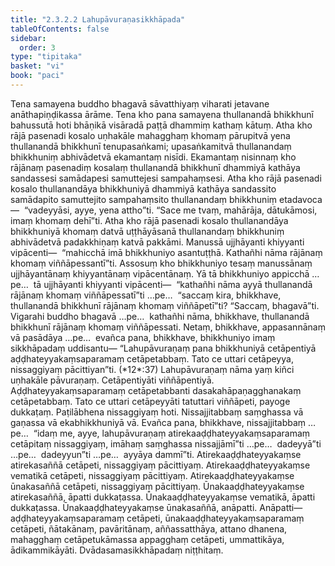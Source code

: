 ```yaml
---
title: "2.3.2.2 Lahupāvuraṇasikkhāpada"
tableOfContents: false
sidebar:
  order: 3
type: "tipitaka"
basket: "vi"
book: "paci"
---
```



<DynamicBreadcrumb />

<Division number="788" book="paci">

<Paragraph number="2552" book="paci">
Tena samayena buddho bhagavā sāvatthiyaṃ viharati jetavane anāthapiṇḍikassa ārāme. Tena kho pana samayena thullanandā bhikkhunī bahussutā hoti bhāṇikā visāradā paṭṭā dhammiṃ kathaṃ kātuṃ. Atha kho rājā pasenadi kosalo uṇhakāle mahagghaṃ khomaṃ pārupitvā yena thullanandā bhikkhunī tenupasaṅkami; upasaṅkamitvā thullanandaṃ bhikkhuniṃ abhivādetvā ekamantaṃ nisīdi. Ekamantaṃ nisinnaṃ kho rājānaṃ pasenadiṃ kosalaṃ thullanandā bhikkhunī dhammiyā kathāya sandassesi samādapesi samuttejesi sampahaṃsesi. Atha kho rājā pasenadi kosalo thullanandāya bhikkhuniyā dhammiyā kathāya sandassito samādapito samuttejito sampahaṃsito thullanandaṃ bhikkhuniṃ etadavoca—  “vadeyyāsi, ayye, yena attho”ti. “Sace me tvaṃ, mahārāja, dātukāmosi, imaṃ khomaṃ dehī”ti. Atha kho rājā pasenadi kosalo thullanandāya bhikkhuniyā khomaṃ datvā uṭṭhāyāsanā thullanandaṃ bhikkhuniṃ abhivādetvā padakkhiṇaṃ katvā pakkāmi. Manussā ujjhāyanti khiyyanti vipācenti—  “mahicchā imā bhikkhuniyo asantuṭṭhā. Kathañhi nāma rājānaṃ khomaṃ viññāpessantī”ti.
</Paragraph>

<Paragraph number="2553" book="paci">
Assosuṃ kho bhikkhuniyo tesaṃ manussānaṃ ujjhāyantānaṃ khiyyantānaṃ vipācentānaṃ. Yā tā bhikkhuniyo appicchā …pe…  tā ujjhāyanti khiyyanti vipācenti—  “kathañhi nāma ayyā thullanandā rājānaṃ khomaṃ viññāpessatī”ti …pe…  “saccaṃ kira, bhikkhave, thullanandā bhikkhunī rājānaṃ khomaṃ viññāpetī”ti? “Saccaṃ, bhagavā”ti. Vigarahi buddho bhagavā …pe…  kathañhi nāma, bhikkhave, thullanandā bhikkhunī rājānaṃ khomaṃ viññāpessati. Netaṃ, bhikkhave, appasannānaṃ vā pasādāya …pe…  evañca pana, bhikkhave, bhikkhuniyo imaṃ sikkhāpadaṃ uddisantu—
</Paragraph>

</Division>
<Division number="789" book="paci">

<Paragraph number="2554" book="paci">
<Emphasis>“Lahupāvuraṇaṃ pana bhikkhuniyā cetāpentiyā aḍḍhateyyakaṃsaparamaṃ cetāpetabbaṃ. Tato ce uttari cetāpeyya, nissaggiyaṃ pācittiyan”</Emphasis>ti. (*12*:<Emphasis>37</Emphasis>)
</Paragraph>

</Division>
<Division number="790" book="paci">

<Paragraph number="2555" book="paci">
<Emphasis>Lahupāvuraṇaṃ</Emphasis> nāma yaṃ kiñci uṇhakāle pāvuraṇaṃ.
</Paragraph>

<Paragraph number="2556" book="paci">
<Emphasis>Cetāpentiyā</Emphasis>ti viññāpentiyā.
</Paragraph>

<Paragraph number="2557" book="paci">
<Emphasis>Aḍḍhateyyakaṃsaparamaṃ cetāpetabban</Emphasis>ti dasakahāpaṇagghanakaṃ cetāpetabbaṃ.
</Paragraph>

<Paragraph number="2558" book="paci">
<Emphasis>Tato ce uttari cetāpeyyā</Emphasis>ti tatuttari viññāpeti, payoge dukkaṭaṃ. Paṭilābhena nissaggiyaṃ hoti. Nissajjitabbaṃ saṃghassa vā gaṇassa vā ekabhikkhuniyā vā. Evañca pana, bhikkhave, nissajjitabbaṃ …pe…  “idaṃ me, ayye, lahupāvuraṇaṃ atirekaaḍḍhateyyakaṃsaparamaṃ cetāpitaṃ nissaggiyaṃ, imāhaṃ saṃghassa nissajjāmī”ti …pe…  dadeyyā”ti …pe…  dadeyyun”ti …pe…  ayyāya dammī”ti.
</Paragraph>

</Division>
<Division number="791" book="paci">

<Paragraph number="2559" book="paci">
Atirekaaḍḍhateyyakaṃse atirekasaññā cetāpeti, nissaggiyaṃ pācittiyaṃ. Atirekaaḍḍhateyyakaṃse vematikā cetāpeti, nissaggiyaṃ pācittiyaṃ. Atirekaaḍḍhateyyakaṃse ūnakasaññā cetāpeti, nissaggiyaṃ pācittiyaṃ.
</Paragraph>

<Paragraph number="2560" book="paci">
Ūnakaaḍḍhateyyakaṃse atirekasaññā, āpatti dukkaṭassa. Ūnakaaḍḍhateyyakaṃse vematikā, āpatti dukkaṭassa. Ūnakaaḍḍhateyyakaṃse ūnakasaññā, anāpatti.
</Paragraph>

</Division>
<Division number="792" book="paci">

<Paragraph number="2561" book="paci">
Anāpatti—  aḍḍhateyyakaṃsaparamaṃ cetāpeti, ūnakaaḍḍhateyyakaṃsaparamaṃ cetāpeti, ñātakānaṃ, pavāritānaṃ, aññassatthāya, attano dhanena, mahagghaṃ cetāpetukāmassa appagghaṃ cetāpeti, ummattikāya, ādikammikāyāti.

</Paragraph>
</Division>

<Paragraph number="2562" type="center" book="paci">
Dvādasamasikkhāpadaṃ niṭṭhitaṃ.
</Paragraph>